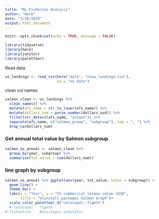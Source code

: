 ```yaml
---
title: "My Fisheries Analysis"
author: "Herb"
date: "1/28/2020"
output: html_document
---
```


```r
knitr::opts_chunk$set(echo = TRUE, message = FALSE)

library(tidyverse)
library(here)
library(janitor)
library(paletteer)
```

Read data
```r
us_landings <- read_csv(here("data", "noaa_landings.csv"),
                        na = "no data")
```

clean col names
```r
salmon_clean <- us_landings %>% 
  clean_names() %>% 
  mutate(afs_name = str_to_lower(afs_name)) %>% 
  mutate(dollars_num = parse_number(dollars_usd)) %>% 
  filter(str_detect(afs_name, "salmon")) %>% 
  separate(afs_name, c("salmon_group", "subgroup"), sep = ", ") %>% 
  drop_na(dollars_num)
```

### Get annual total value by Salmon subgroup

```r
salmon_us_annual <- salmon_clean %>% 
  group_by(year, subgroup) %>% 
  summarise(tot_value = sum(dollars_num))
```

### line graph by subgroup
```r
salmon_us_annual %>% ggplot(aes(year, tot_value, color = subgroup)) +
  geom_line() +
  theme_bw() +
  labs(x = "Year", y = "US commercial salmon value (USD",
       title = "USinstall.packages Salmon Graph")+
  scale_color_paletteer_d("calecopal::figmtn")
  # calecopal	figmtn
# fishualize	Balistapus_undulatus
```

